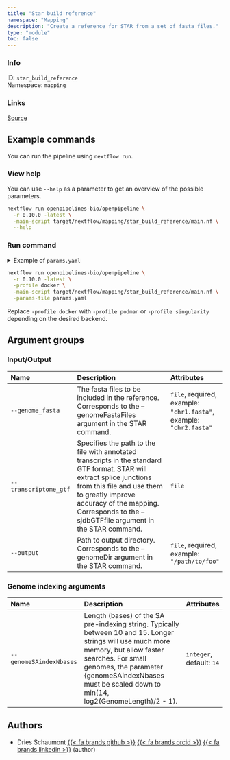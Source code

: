 ```yaml
---
title: "Star build reference"
namespace: "Mapping"
description: "Create a reference for STAR from a set of fasta files."
type: "module"
toc: false
---
```


::: {.column-margin}

### Info

ID: `star_build_reference`  
Namespace: `mapping`

### Links
[Source](https://github.com/openpipelines-bio/openpipeline/blob/0.10.0/./src/mapping/star_build_reference){.btn-action .btn-sm .btn-info .btn role="button"}

:::



## Example commands

You can run the pipeline using `nextflow run`.

### View help

You can use `--help` as a parameter to get an overview of the possible parameters.

```bash
nextflow run openpipelines-bio/openpipeline \
  -r 0.10.0 -latest \
  -main-script target/nextflow/mapping/star_build_reference/main.nf \
  --help
```

### Run command

<details>
<summary>Example of `params.yaml`</summary>
```yaml
# Input/Output
genome_fasta: # please fill in - example: ["chr1.fasta", "chr2.fasta"]
# transcriptome_gtf: "path/to/file"
# output: "$id.$key.output.output"

# Genome indexing arguments
genomeSAindexNbases: 14

# Nextflow input-output arguments
publish_dir: # please fill in - example: "output/"
# param_list: "my_params.yaml"
```
</details>

```bash
nextflow run openpipelines-bio/openpipeline \
  -r 0.10.0 -latest \
  -profile docker \
  -main-script target/nextflow/mapping/star_build_reference/main.nf \
  -params-file params.yaml
```

:::{.callout-note}
Replace `-profile docker` with `-profile podman` or `-profile singularity` depending on the desired backend.
:::

## Argument groups

### Input/Output

|Name                  |Description                                                                                                                                                                                                                                                     |Attributes                                                         |
|:---------------------|:---------------------------------------------------------------------------------------------------------------------------------------------------------------------------------------------------------------------------------------------------------------|:------------------------------------------------------------------|
|`--genome_fasta`      |The fasta files to be included in the reference. Corresponds to the --genomeFastaFiles argument in the STAR command.                                                                                                                                            |`file`, required, example: `"chr1.fasta"`, example: `"chr2.fasta"` |
|`--transcriptome_gtf` |Specifies the path to the file with annotated transcripts in the standard GTF format. STAR will extract splice junctions from this file and use them to greatly improve accuracy of the mapping. Corresponds to the --sjdbGTFfile argument in the STAR command. |`file`                                                             |
|`--output`            |Path to output directory. Corresponds to the --genomeDir argument in the STAR command.                                                                                                                                                                          |`file`, required, example: `"/path/to/foo"`                        |


### Genome indexing arguments

|Name                    |Description                                                                                                                                                                                                                                                     |Attributes               |
|:-----------------------|:---------------------------------------------------------------------------------------------------------------------------------------------------------------------------------------------------------------------------------------------------------------|:------------------------|
|`--genomeSAindexNbases` |Length (bases) of the SA pre-indexing string. Typically between 10 and 15. Longer strings will use much more memory, but allow faster searches. For small genomes, the parameter {genomeSAindexNbases must be scaled down to min(14, log2(GenomeLength)/2 - 1). |`integer`, default: `14` |

## Authors


  * Dries Schaumont [{{< fa brands github >}}](https://github.com/DriesSchaumont) [{{< fa brands orcid >}}](https://orcid.org/0000-0002-4389-0440) [{{< fa brands linkedin >}}](https://linkedin.com/in/dries-schaumont) (author)
